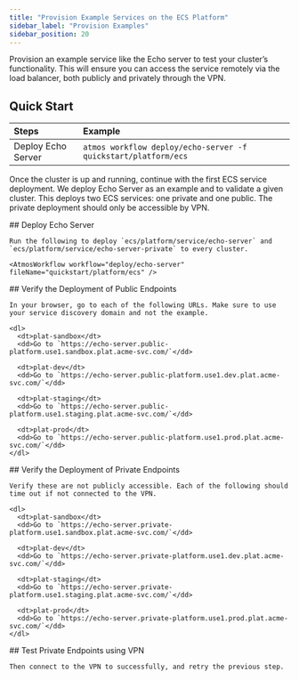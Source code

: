 ```yaml
---
title: "Provision Example Services on the ECS Platform"
sidebar_label: "Provision Examples"
sidebar_position: 20
---
```


<Intro>
  Provision an example service like the Echo server to test your cluster’s functionality. This will ensure you can access the service remotely via the load balancer, both publicly and privately through the VPN.
</Intro>

## Quick Start

| Steps              | Example                                    |
| :----------------- | :----------------------------------------- |
| Deploy Echo Server | `atmos workflow deploy/echo-server -f quickstart/platform/ecs` |

Once the cluster is up and running, continue with the first ECS service deployment. We deploy Echo Server as an example and to validate a given cluster. This deploys two ECS services: one private and one public. The private deployment should only be accessible by VPN.

<Steps>
  <Step>
    ## <StepNumber/> Deploy Echo Server

    Run the following to deploy `ecs/platform/service/echo-server` and
    `ecs/platform/service/echo-server-private` to every cluster.

    <AtmosWorkflow workflow="deploy/echo-server" fileName="quickstart/platform/ecs" />

  </Step>

  <Step>
    ## <StepNumber/> Verify the Deployment of Public Endpoints

    In your browser, go to each of the following URLs. Make sure to use your service discovery domain and not the example.

    <dl>
      <dt>plat-sandbox</dt>
      <dd>Go to `https://echo-server.public-platform.use1.sandbox.plat.acme-svc.com/`</dd>

      <dt>plat-dev</dt>
      <dd>Go to `https://echo-server.public-platform.use1.dev.plat.acme-svc.com/`</dd>

      <dt>plat-staging</dt>
      <dd>Go to `https://echo-server.public-platform.use1.staging.plat.acme-svc.com/`</dd>

      <dt>plat-prod</dt>
      <dd>Go to `https://echo-server.public-platform.use1.prod.plat.acme-svc.com/`</dd>
    </dl>

  </Step>

  <Step>
    ## <StepNumber/> Verify the Deployment of Private Endpoints

    Verify these are not publicly accessible. Each of the following should time out if not connected to the VPN.

    <dl>
      <dt>plat-sandbox</dt>
      <dd>Go to `https://echo-server.private-platform.use1.sandbox.plat.acme-svc.com/`</dd>

      <dt>plat-dev</dt>
      <dd>Go to `https://echo-server.private-platform.use1.dev.plat.acme-svc.com/`</dd>

      <dt>plat-staging</dt>
      <dd>Go to `https://echo-server.private-platform.use1.staging.plat.acme-svc.com/`</dd>

      <dt>plat-prod</dt>
      <dd>Go to `https://echo-server.private-platform.use1.prod.plat.acme-svc.com/`</dd>
    </dl>
  </Step>

  <Step>
    ## <StepNumber/> Test Private Endpoints using VPN

    Then connect to the VPN to successfully, and retry the previous step.
  </Step>
</Steps>
